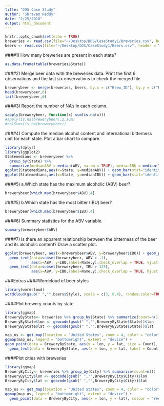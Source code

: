 ```yaml
---
title: "DDS Case Study"
author: "Shravan Reddy"
date: "2/25/2018"
output: html_document
---
```


```r
knitr::opts_chunk$set(echo = TRUE)
breweries <- read.csv(file="~/Desktop/DDS/CaseStudy1/Breweries.csv", header = TRUE)
beers <- read.csv(file="~/Desktop/DDS/CaseStudy1/Beers.csv", header = TRUE)
```

####1) How many breweries are present in each state?


```r
as.data.frame(table(breweries$State))
```

####2) Merge beer data with the breweries data. Print the first 6 observations and the last six observations to check the merged file.


```r
brewerybeer <- merge(breweries, beers, by.x = c("Brew_ID"), by.y = c("Brewery_id"))
head(brewerybeer,6)
tail(brewerybeer,6)
```

####3) Report the number of NA’s in each column.


```r
sapply(brewerybeer, function(x) sum(is.na(x)))
#apply(is.na(brewerybeer),2,sum)
#colSums(is.na(brewerybeer))
```

####4) Compute the median alcohol content and international bitterness unit for each state. Plot a bar chart to compare.


```r
library(dplyr)
library(ggplot2)
Statemedians <- brewerybeer %>%
  group_by(State) %>%
  summarize(medianABV = median(ABV, na.rm = TRUE), medianIBU = median(IBU, na.rm = TRUE))
ggplot(Statemedians,aes(x=State, y=medianABV)) + geom_bar(stat="identity")
ggplot(Statemedians,aes(x=State, y=medianIBU)) + geom_bar(stat="identity")
```

####5) a.Which state has the maximum alcoholic (ABV) beer?


```r
brewerybeer[which.max(brewerybeer$ABV),4]

```

####5) b.Which state has the most bitter (IBU) beer?


```r
brewerybeer[which.max(brewerybeer$IBU),4]
```

####6) Summary statistics for the ABV variable.


```r
summary(brewerybeer$ABV)
```

####7) Is there an apparent relationship between the bitterness of the beer and its alcoholic content? Draw a scatter plot.


```r
ggplot(brewerybeer, aes(x=brewerybeer$ABV, y=brewerybeer$IBU)) + geom_point() +   
  geom_text(data=subset(brewerybeer, ABV > .1),
            aes(x=ABV, y=IBU,label=Name.y),check_overlap = TRUE, vjust = 0, nudge_y = 1.2) +
  geom_text(data=subset(brewerybeer, IBU > 125),
            aes(x=ABV, y=IBU,label=Name.y),check_overlap = TRUE, hjust = 0, nudge_x = 0.001)
```

###Extras
####Wordcloud of beer styles

```r
library(wordcloud)
wordcloud(gsub(" ","",beers$Style), scale = c(3, 0.4), random.color=TRUE, rot.per=.3, colors=brewer.pal(8, "Dark2"))
```

####Plot brewery counts by state

```r
library(ggmap)
BreweryByState<- breweries %>% group_by(State) %>% summarize(count=n())
BreweryByState$lon <- geocode(gsub(" ","",BreweryByState$State))$lon
BreweryByState$lat <- geocode(gsub(" ","",BreweryByState$State))$lat

map_us <- get_map(location = "United States", zoom = 4, color = "color")
ggmap(map_us, legend = "bottomright", extent = "device") + 
geom_point(data = BreweryByState, aes(x = lon, y = lat, size = Count), colour = "red") + 
  geom_text(data = BreweryByState, aes(x = lon, y = lat, label = Count), colour = "black", size = 3)
```

####Plot cities with breweries

```r
library(ggmap)
BreweryByCity<- breweries %>% group_by(City) %>% summarize(count=n())
BreweryByCity$lon <- geocode(gsub(" ","",BreweryByCity$City))$lon
BreweryByCity$lat <- geocode(gsub(" ","",BreweryByCity$City))$lat

map_us <- get_map(location = "United States", zoom = 4, color = "color")
ggmap(map_us, legend = "bottomright", extent = "device") + 
  geom_point(data = BreweryByCity, aes(x = lon, y = lat), colour = "red")
```